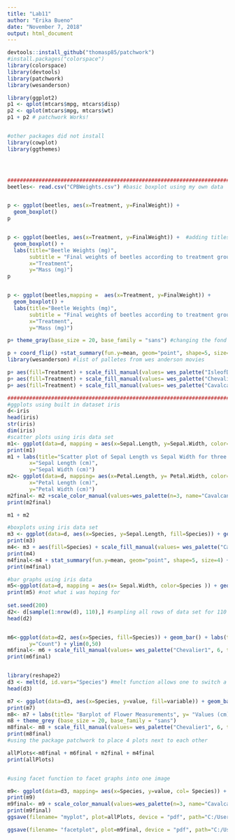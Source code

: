 ```yaml
---
title: "Lab11"
author: "Erika Bueno"
date: "November 7, 2018"
output: html_document
---
```


```r
devtools::install_github("thomasp85/patchwork")
#install.packages("colorspace")
library(colorspace)
library(devtools)
library(patchwork)
library(wesanderson)

library(ggplot2)
p1 <- qplot(mtcars$mpg, mtcars$disp)
p2 <- qplot(mtcars$mpg, mtcars$wt)
p1 + p2 # patchwork Works!


#other packages did not install
library(cowplot)
library(ggthemes)




############################################################################
beetles<- read.csv("CPBWeights.csv") #basic boxplot using my own data


p <- ggplot(beetles, aes(x=Treatment, y=FinalWeight)) + 
  geom_boxplot()
p


p <- ggplot(beetles, aes(x=Treatment, y=FinalWeight)) +  #adding titles
  geom_boxplot() +
  labs(title="Beetle Weights (mg)",
       subtitle = "Final weights of beetles according to treatment group",
       x="Treatment",
       y="Mass (mg)")
p


p <- ggplot(beetles,mapping =  aes(x=Treatment, y=FinalWeight)) + 
  geom_boxplot() +
  labs(title="Beetle Weights (mg)",
       subtitle = "Final weights of beetles according to treatment group",
       x="Treatment",
       y="Mass (mg)")

p+ theme_gray(base_size = 20, base_family = "sans") #changing the fond and theme and filling each treatment by color

p + coord_flip() +stat_summary(fun.y=mean, geom="point", shape=5, size=4)  #flipping x and y coordinates for better readability
library(wesanderson) #list of palletes from wes anderson movies

p+ aes(fill=Treatment) + scale_fill_manual(values= wes_palette("IsleofDogs1", 6, type="continuous")) + coord_flip()
p+ aes(fill=Treatment) + scale_fill_manual(values= wes_palette("Chevalier1", 6, type="continuous")) + coord_flip() +stat_summary(fun.y=mean, geom="point", shape=5, size=4) 
p+ aes(fill=Treatment) + scale_fill_manual(values= wes_palette("Cavalcanti1", 6, type="continuous"))

######################################################################################################
#ggplots using built in dataset iris
d<-iris
head(iris)
str(iris)
dim(iris)
#scatter plots using iris data set
m1<- ggplot(data=d, mapping = aes(x=Sepal.Length, y=Sepal.Width, color=Species, shape=Species)) + geom_point(size=3)
print(m1)
m1 + labs(title="Scatter plot of Sepal Length vs Sepal Width for three species of Iris",
       x="Sepal Length (cm)",
       y="Sepal Width (cm)")
m2<- ggplot(data=d, mapping= aes(x=Petal.Length, y= Petal.Width, color= Species, shape=Species))+ geom_point(size=3) + labs(title="Scatter plot of Petal Length vs Petal Width",
       x="Petal Length (cm)",
       y="Petal Width (cm)") 
m2final<- m2 +scale_color_manual(values=wes_palette(n=3, name="Cavalcanti1")) + theme_gray(base_size = 15, base_family = "sans")
print(m2final)

m1 + m2

#boxplots using iris data set
m3 <- ggplot(data=d, aes(x=Species, y=Sepal.Length, fill=Species)) + geom_boxplot()+ labs(title="Sepal Length by Species")
print(m3)
m4<- m3 + aes(fill=Species) + scale_fill_manual(values= wes_palette("Cavalcanti1", 3, type="discrete")) + coord_flip()
print(m4)
m4final<-m4 + stat_summary(fun.y=mean, geom="point", shape=5, size=4) + theme_gray(base_size = 16, base_family = "sans") #plotting the mean within each boxplot and changing the theme to grey
print(m4final)

#bar graphs using iris data
m5<-ggplot(data=d, mapping = aes(x= Sepal.Width, color=Species )) + geom_bar()
print(m5) #not what i was hoping for
 
set.seed(200)
d2<- d[sample(1:nrow(d), 110),] #sampling all rows of data set for 110 values without replacementsamp
head(d2)


m6<-ggplot(data=d2, aes(x=Species, fill=Species)) + geom_bar() + labs(title="Barplot of Sepal Width",
       y="Count") + ylim(0,50)
m6final<- m6 + scale_fill_manual(values= wes_palette("Chevalier1", 6, type="continuous")) + theme_grey(base_size = 15, base_family = "sans") 
print(m6final)


library(reshape2)
d3 <- melt(d, id.vars="Species") #melt function allows one to switch a column from the wide format to long format e.g. here its creating a column that contains the long format for sepal length & width, and petal length & width
head(d3)

m7 <- ggplot(data=d3, aes(x=Species, y=value, fill=variable)) + geom_bar(stat= "identity", position = "dodge") #stat tells R to group by the different measurements, and position= dodge tells R to place each measurement per species into a separate bar
print(m7)
m8<- m7 + labs(title= "Barplot of Flower Measurements", y= "Values (cm)", x= "Species") 
m8 + theme_grey (base_size = 20, base_family = "sans")
m8final<- m8 + scale_fill_manual(values= wes_palette("Chevalier1", 6, type="continuous"), name="Iris Measurements") + theme_gray(base_size = 15, base_family = "sans")
print(m8final)
#using the package patchwork to place 4 plots next to each other

allPlots<-m8final + m6final + m2final + m4final
print(allPlots)


#using facet function to facet graphs into one image

m9<- ggplot(data=d3, mapping= aes(x=Species, y=value, col= Species)) + geom_point(size=3) + facet_grid(.~variable) + labs(title= "Flower Measurements", subtitle = "Sepal Length, Sepal Width, Petal Length, Petal Width Measurements among three Species", y="Value (cm)", x= "Species")
print(m9)
m9final<- m9 + scale_color_manual(values=wes_palette(n=3, name="Cavalcanti1")) + theme_gray(base_size = 15, base_family = "sans")
print(m9final)
ggsave(filename= "myplot", plot=allPlots, device = "pdf", path="C:/Users/ebuen/Desktop/BIO381/COMP BIOL/", scale = 1, dpi = 300, width = 15, height = 12, units= "in" ) #saving plots to pdf

ggsave(filename= "facetplot", plot=m9final, device = "pdf", path="C:/Users/ebuen/Desktop/BIO381/COMP BIOL/", scale = 1, dpi = 300, width = 12, height = 10, units= "in" ) #saving plots to pdf



```

